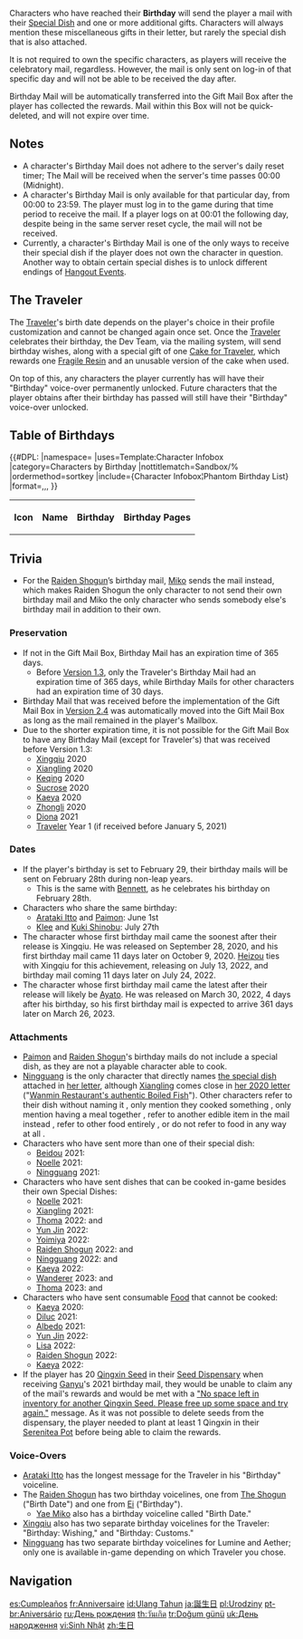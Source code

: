{{CustomTabs
|tab1 = Overview
|tab2 = Gallery
|tab3 = Voice-Overs
}}
{{Terminology Infobox
|image        = Item Cake for Traveler.png
|type         = Game Systems
}}
Characters who have reached their '''Birthday''' will send the player a mail with their [[Special Dish]] and one or more additional gifts. Characters will always mention these miscellaneous gifts in their letter, but rarely the special dish that is also attached.

It is not required to own the specific characters, as players will receive the celebratory mail, regardless. However, the mail is only sent on log-in of that specific day and will not be able to be received the day after.

Birthday Mail will be automatically transferred into the Gift Mail Box after the player has collected the rewards. Mail within this Box will not be quick-deleted, and will not expire over time.

==Notes==
* A character's Birthday Mail does not adhere to the server's daily reset timer; The Mail will be received when the server's time passes 00:00 (Midnight).
* A character's Birthday Mail is only available for that particular day, from 00:00 to 23:59. The player must log in to the game during that time period to receive the mail. If a player logs on at 00:01 the following day, despite being in the same server reset cycle, the mail will not be received.
* Currently, a character's Birthday Mail is one of the only ways to receive their special dish if the player does not own the character in question. Another way to obtain certain special dishes is to unlock different endings of [[Hangout Events]].

==The Traveler==
The [[Traveler]]'s birth date depends on the player's choice in their profile customization and cannot be changed again once set. Once the [[Traveler]] celebrates their birthday, the Dev Team, via the mailing system, will send birthday wishes, along with a special gift of one [[Cake for Traveler]], which rewards one [[Fragile Resin]] and an unusable version of the cake when used.

On top of this, any characters the player currently has will have their "Birthday" voice-over permanently unlocked. Future characters that the player obtains after their birthday has passed will still have their "Birthday" voice-over unlocked.

==Table of Birthdays==
<table class="article-table sortable alternating-colors-table"><!--
--><tr><!--
   --><th>Icon</th><!--
   --><th>Name</th><!--
   --><th>Birthday</th><!--
   --><th>Birthday Pages</th><!--
--></tr><!--
-->{{#DPL:
|namespace=
|uses=Template:Character Infobox
|category=Characters by Birthday
|nottitlematch=Sandbox/%
|ordermethod=sortkey
|include={Character Infobox¦Phantom Birthday List}
|format=,,,
}}<!--
--></table>

==Trivia==
* For the [[Raiden Shogun]]’s birthday mail, [[Yae Miko|Miko]] sends the mail instead, which makes Raiden Shogun the only character to not send their own birthday mail and Miko the only character who sends somebody else's birthday mail in addition to their own.

===Preservation===
* If not in the Gift Mail Box, Birthday Mail has an expiration time of 365 days.
** Before [[Version 1.3]], only the Traveler's Birthday Mail had an expiration time of 365 days, while Birthday Mails for other characters had an expiration time of 30 days.
* Birthday Mail that was received before the implementation of the Gift Mail Box in [[Version 2.4]] was automatically moved into the Gift Mail Box as long as the mail remained in the player's Mailbox.
*Due to the shorter expiration time, it is not possible for the Gift Mail Box to have any Birthday Mail (except for Traveler's) that was received before Version 1.3:
** [[Xingqiu]] 2020
** [[Xiangling]] 2020
** [[Keqing]] 2020
** [[Sucrose]] 2020
** [[Kaeya]] 2020
** [[Zhongli]] 2020
** [[Diona]] 2021
** [[Traveler]] Year 1 (if received before January 5, 2021)<!--one year before the implementation of the Gift Mail Box in 2.4-->

===Dates===
* If the player's birthday is set to February 29, their birthday mails will be sent on February 28th during non-leap years.
** This is the same with [[Bennett]], as he celebrates his birthday on February 28th.
* Characters who share the same birthday:<!-- chronological order -->
** [[Arataki Itto]] and [[Paimon]]: June 1st
** [[Klee]] and [[Kuki Shinobu]]: July 27th
* The character whose first birthday mail came the soonest after their release is Xingqiu. He was released on September 28, 2020, and his first birthday mail came 11 days later on October 9, 2020. [[Shikanoin Heizou|Heizou]] ties with Xingqiu for this achievement, releasing on July 13, 2022, and birthday mail coming 11 days later on July 24, 2022.
* The character whose first birthday mail came the latest after their release will likely be [[Kamisato Ayato|Ayato]]. He was released on March 30, 2022, 4 days after his birthday, so his first birthday mail is expected to arrive 361 days later on March 26, 2023.

===Attachments===
* [[Paimon]] and [[Raiden Shogun]]'s birthday mails do not include a special dish, as they are not a playable character able to cook.
* [[Ningguang]] is the only character that directly names [[Qiankun Mora Meat|the special dish]] attached in [[Birthday/Ningguang#Fragrance of Blessings|her letter]], although [[Xiangling]] comes close in [[Birthday/Xiangling#What I Want to Do on My Birthday!|her 2020 letter]] ("[[Wanmin Restaurant's Boiled Fish|Wanmin Restaurant's authentic Boiled Fish]]"). Other characters refer to their dish without naming it<!-- e.g. Xingqiu 2020, Bennett 2021 -->, only mention they cooked something<!-- e.g. Beidou 2021, Qiqi 2021 -->, only mention having a meal together<!-- e.g. Mona 2021, Amber 2021 -->, refer to another edible item in the mail instead<!-- e.g. Diluc 2021 -->, refer to other food entirely<!-- e.g. Bennett 2022 -->, or do not refer to food in any way at all<!-- e.g. Xiao 2021 -->.<!-- examples are only examples and are non-exhaustive -->
* Characters who have sent more than one of their special dish:<!-- chronological order -->
** [[Beidou]] 2021: {{Item|Flash-Fried Filet|x=2|20}}
** [[Noelle]] 2021: {{Item|Lighter-Than-Air Pancake|x=3|20}}
** [[Ningguang]] 2021: {{Item|Qiankun Mora Meat|x=8|20}}
* Characters who have sent dishes that can be cooked in-game besides their own Special Dishes:<!-- chronological order -->
** [[Noelle]] 2021: {{Item|Satisfying Salad|x=3|20}}
** [[Xiangling]] 2021: {{Item|Chili-Mince Cornbread Buns|20}}
** [[Thoma]] 2022: {{Item|Delicious Butter Crab|20}} and {{Item|Delicious Mixed Yakisoba|20}}
** [[Yun Jin]] 2022: {{Item|Grilled Tiger Fish|x=5|20}}
** [[Yoimiya]] 2022: {{Item|Taiyaki|x=2|20}}
** [[Raiden Shogun]] 2022: {{Item|Tricolor Dango|x=2|20}} and {{Item|Sakura Mochi|x=2|20}}
** [[Ningguang]] 2022: {{Item|Delicious Adeptus' Temptation|20}} and {{Item|Delicious Chicken Tofu Pudding|20}}
** [[Kaeya]] 2022: {{Item|Mint Jelly|20}}
** [[Wanderer]] 2023: {{Item|Delicious Candied Ajilenakh Nut|x=3|20}} and {{Item|Delicious Baklava|x=3|20}}
** [[Thoma]] 2023: {{Item|Delicious Sashimi Platter|20}} and {{Item|Cream Stew|20}}
* Characters who have sent consumable [[Food]] that cannot be cooked:<!-- chronological order -->
** [[Kaeya]] 2020: {{Item|Apple Cider|20}}
** [[Diluc]] 2021: {{Item|Apple Cider|20}}
** [[Albedo]] 2021: {{Item|Berry & Mint Burst|20}}
** [[Yun Jin]] 2022: {{Item|Pop's Teas|x=2|20}}
** [[Lisa]] 2022: {{Item|Wolfhook Juice|x=2|20}}
** [[Raiden Shogun]] 2022: {{Item|Dango Milk|x=2|20}}
** [[Kaeya]] 2022: {{Item|Apple Cider|20}}
*If the player has 20 [[Qingxin Seed]] in their [[Seed Dispensary]] when receiving [[Ganyu]]'s 2021 birthday mail, they would be unable to claim any of the mail's rewards and would be met with a [[Errors|"No space left in inventory for another Qingxin Seed. Please free up some space and try again."]] message. As it was not possible to delete seeds from the dispensary, the player needed to plant at least 1 Qingxin in their [[Serenitea Pot]] before being able to claim the rewards.

===Voice-Overs===
*[[Arataki Itto]] has the longest message for the Traveler in his "Birthday" voiceline.
*The [[Raiden Shogun]] has two birthday voicelines, one from [[The Shogun]] ("Birth Date") and one from [[Ei]] ("Birthday").
**[[Yae Miko]] also has a birthday voiceline called "Birth Date."
*[[Xingqiu]] also has two separate birthday voicelines for the Traveler: "Birthday: Wishing," and "Birthday: Customs."
*[[Ningguang]] has two separate birthday voicelines for Lumine and Aether; only one is available in-game depending on which Traveler you chose.

==Navigation==
{{Lore Navbox|media}}

[[es:Cumpleaños]]
[[fr:Anniversaire]]
[[id:Ulang Tahun]]
[[ja:誕生日]]
[[pl:Urodziny]]
[[pt-br:Aniversário]]
[[ru:День рождения]]
[[th:วันเกิด]]
[[tr:Doğum günü]]
[[uk:День народження]]
[[vi:Sinh Nhật]]
[[zh:生日]]
